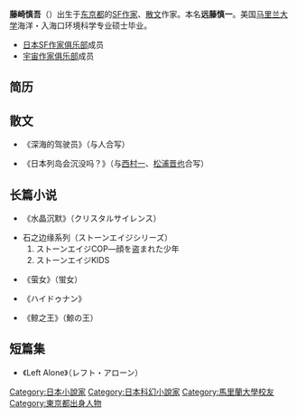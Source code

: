 {{Infobox writer
| name         = 藤崎慎吾
| image        = 
| imagesize    = 
| caption      = 
| original     = 藤崎 慎吾
| kana         = ふじさき しんご
| romaji       = Fujisaki Singo
| zi           = 
| hao          = 
| birthname    = 
| pseudonym    = 
| birthdate    = 1962年3月5日
| birthplace   = [[日本|日本]][[東京都|東京都]]
| deathdate    = 
| deathplace   = 
| residence    =
| occupation   = [[作家|作家]]
| nationality  = {{JPN}}
| ethnicity    = 
| citizenship  = 
| education    = 
| alma_mater   = 
| period        = 1999年至今
| genre         = [[科幻小說|科幻小說]]
| subject      = 
| movement     = 
| notableworks = 
| parents      =
| spouse       = 
| partner      = 
| children     = 
| relatives    = 
| influences   = 
| influenced   = 
| awards       = 
| signature    = Fujisaki Sinko signature.png
| website      = http://www.shingofujisaki.com/
}}
{{文学}}
'''藤崎慎吾'''（{{bd|1962年|3月|5日|catIdx=Fujisaki}}）出生于[[东京都|东京都]]的[[科幻小说|SF]][[作家|作家]]、[[散文|散文]]作家。本名'''远藤慎一'''。美国[[马里兰大学|马里兰大学]]海洋・入海口环境科学专业硕士毕业。

*[[日本SF作家俱乐部|日本SF作家俱乐部]]成员
*[[宇宙作家俱乐部|宇宙作家俱乐部]]成员

== 简历 ==

== 散文 ==
*《深海的驾驶员》（与人合写）

*《日本列岛会沉没吗？》（与[[西村一|西村一]]、[[松浦晋也|松浦晋也]]合写）

== 长篇小说 ==
*《水晶沉默》（クリスタルサイレンス）

*石之边缘系列（ストーンエイジシリーズ）
*#ストーンエイジCOP―顔を盗まれた少年
*#ストーンエイジKIDS

*《萤女》（蛍女）

*《ハイドゥナン》

*《鲸之王》（鯨の王）

== 短篇集 ==
*《Left Alone》（レフト・アローン）

{{DEFAULTSORT:Fujisaki Singo}}
[[Category:日本小說家|Category:日本小說家]]
[[Category:日本科幻小說家|Category:日本科幻小說家]]
[[Category:馬里蘭大學校友|Category:馬里蘭大學校友]]
[[Category:東京都出身人物|Category:東京都出身人物]]
